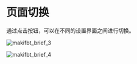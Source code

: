 # 页面切换

通过点击按钮，可以在不同的设置界面之间进行切换。

![makifbt_brief_3](image/guide_makifbt/3.jpg#pic_center)

![makifbt_brief_4](image/guide_makifbt/4.jpg#pic_center)